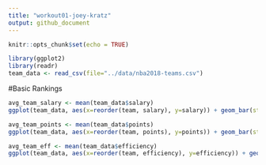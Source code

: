 ```yaml
---
title: "workout01-joey-kratz"
output: github_document
---
```


```r
knitr::opts_chunk$set(echo = TRUE)
```

```r
library(ggplot2)
library(readr)
team_data <- read_csv(file="../data/nba2018-teams.csv")
```
#Basic Rankings

```r
avg_team_salary <- mean(team_data$salary)
ggplot(team_data, aes(x=reorder(team, salary), y=salary)) + geom_bar(stat="identity") + coord_flip() + geom_hline(yintercept=avg_team_salary, col="red", lwd=2, alpha=0.7) + labs(x="Team", y="Salary (in millions)", title="NBA Teams Ranked by Total Salary")
```

```r
avg_team_points <- mean(team_data$points)
ggplot(team_data, aes(x=reorder(team, points), y=points)) + geom_bar(stat="identity") + coord_flip() + geom_hline(yintercept=avg_team_points, col="red", lwd=2, alpha=0.7) + labs(x="Team", y="Total Points", title="NBA Teams Ranked by Total Points")

```

```r
avg_team_eff <- mean(team_data$efficiency)
ggplot(team_data, aes(x=reorder(team, efficiency), y=efficiency)) + geom_bar(stat="identity") + coord_flip() + geom_hline(yintercept=avg_team_eff, col="red", lwd=2, alpha=0.7) + labs(x="Team", y="Total Efficiency", title="NBA Teams Ranked by Total Efficiency")

```

```r

```














